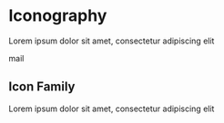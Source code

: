 
<Meta title="Guidelines & Principles/Iconography" />

# Iconography

Lorem ipsum dolor sit amet, consectetur adipiscing elit

<span class="material-symbols-rounded"> mail </span>

## Icon Family

Lorem ipsum dolor sit amet, consectetur adipiscing elit
